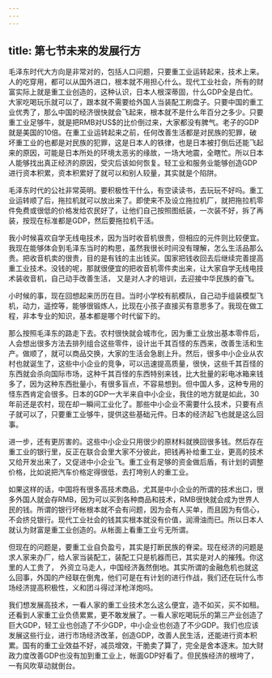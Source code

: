 ```yaml
---
---
---
```

title: 第七节未来的发展行方
---



毛泽东时代大方向是非常对的，包括人口问题，只要重工业运转起来，技术上来。人的吃穿用，都可以从国外进口，根本就不用担心什么。现代工业社会，所有的财富实际上就是重工业创造的，这种认识，日本人根深蒂固，什么GDP全是白忙。大家吃喝玩乐就可以了，跟本就不需要给外国人当装配工刷盘子。只要中国的重工业优秀了，那么中国的经济很快就会飞起来，根本就不是什么年百分之多少。只要重工业足够牛，就是把RMB对US$的比价倒过来，大家都没有脾气。老子的GDP就是美国的10倍。在重工业运转起来之前，任何改善生活都是对民族的犯罪，破坏重工业的也都是对民族的犯罪，这是日本人的铁律，也是日本被打倒后还能飞起来的原因，可能是日本所处的环境太恶劣的缘故，一场大地震，全瞎忙。所以日本人能够找出真正经济的原因，受灾后该如何恢复。轻工业和服务业能够创造GDP进行资本积累，资本积累好了就可以和别人较量，其实就是个陷阱。

毛泽东时代的公社非常英明。要积极性干什么，有空读读书，去玩玩不好吗。重工业运转顺了后，拖拉机就可以放出来了。即使来不及设立拖拉机厂，就把拖拉机零件免费或很低的价格发给农民好了，让他们自己按照图纸装，一次装不好，拆了再装，按现在标准都是GDP，然后要拖拉机干活。

我小时候喜欢自学无线电技术，因为当时收音机很贵，但相应的元件则比较便宜。我现在能够体会到毛泽东当时的构思，虽然我很长时间没有理解，怎么生活品那么贵。把收音机卖的很贵，目的是有钱的主出钱买。国家把钱收回去后继续完善提高重工业技术。没钱的呢，那就很便宜的把收音机零件卖出来，让大家自学无线电技术装收音机，自己动手改善生活，
又是对人才的培训，去迎接中华民族的奋飞。

小时候的事，现在回想起来历历在目。当时小学校有航模队，自己动手组装模型飞机，动力，遥控等，能够很锻炼人，比现在小孩子直接买有意思多了。我现在做工程，非本专业的知识，基本都是哪个时代留下的。

那么按照毛泽东的路走下去。农村很快就会城市化，因为重工业放出基本零件后，人会想出很多方法去排列组合这些零件，设计出千其百怪的东西来，改善生活和生产。做顺了，就可以商品交换，大家的生活会急剧上升。然后，很多中小企业从农村也就诞生了，这些中小企业的竞争，可以迅速提高质量，很快，这些千其百怪的东西就会杀向国际市场，这种千其百怪的东西特别来钱，比大批量的彩电冰箱来钱多了，因为这种东西批量小，有很多盲点，不容易想到。但中国人多，这种专用的怪东西肯定会很多。日本的GDP一大半来自中小企业，我住的地方就是如此，30年前还是农村，现在却一瞬间工业化了。那些中小企业不需要什么技术，只要有点子就可以了，只要重工业够牛，提供这些基础元件。日本的经济起飞也就是这么回事。

进一步，还有更厉害的。这些中小企业只用很少的原材料就换回很多钱。然后存在重工业的银行里，反正在联合会里大家不分彼此，把钱再补给重工业，更高的技术又给开发出来了，又促进中小企业飞。重工业有足够的资金做后盾，有计划的调整价格，比如说把汽车价格定得很低，去打垮别人的重工业。

如果这样的话，中国将有很多高技术商品，尤其是中小企业的所谓的技术出口，很多外国人就会存RMB，因为可以买到各种商品和技术，RMB很快就会成为世界人民的钱。所谓的银行坏帐根本就不会有问题，因为会有人买单，而且因为有信心，不会挤兑银行。现代工业社会的钱其实根本就没有价值，润滑油而已。所以日本人就认为财富是重工业创造的。从帐面上看重工业亏无所谓。

但现在的问题是，要重工业自负盈亏，其实是打断民族的脊梁。现在经济的问题是求人家来办厂，给人家当装配工，装配工只是机器而已，其实是对人的摧残。你这里的人工贵了，
外资立马走人，中国经济轰然倒地。其实所谓的金融危机也就这么回事，外国的产经联在倒鬼，他们可是在有计划的进行作战，我们还在玩什么市场经济提高积极性，义和团斗得过洋枪洋炮吗。

我们想发展高技术，一看人家的重工业技术怎么这么便宜，造不如买，买不如租。还看到人家重工业负债累累，更不敢发展了。一看人家吃喝玩乐的第三产业创造了巨大GDP，轻工业也创造了不少GDP，中小企业也创造了不少GDP。我们也应该发展这些行业，进行市场经济改革，创造GDP，改善人民生活，还能进行资本积累。国有的重工业效益不好，减员增效，干脆卖了算了，完全是舍本逐末。加大财政力度改善GDP也没有加到重工业上，帐面GDP好看了。但民族经济的根垮了，一有风吹草动就倒台。